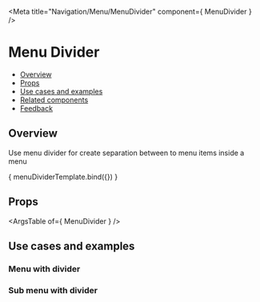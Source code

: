 
<Meta
  title="Navigation/Menu/MenuDivider"
  component={ MenuDivider }
/>

<!--- Component template -->


<!--- Component documentation -->

# Menu Divider
- [Overview](#overview)
- [Props](#props)
- [Use cases and examples](#use-cases-and-examples)
- [Related components](#related-components)
- [Feedback](#feedback)

## Overview
Use menu divider for create separation between to menu items inside a menu

<Canvas>
  <Story name="Overview">
    { menuDividerTemplate.bind({}) }
  </Story>
</Canvas>

## Props
<ArgsTable of={ MenuDivider } />

## Use cases and examples
### Menu with divider
<Canvas>
  <Story name="Menu with divider">
    <div style={{width: 200}}>
      <Menu>
        <MenuItem title="Menu item 1" />
        <MenuDivider />
        <MenuItem title="Menu item 2" />
      </Menu>
    </div>
  </Story>
</Canvas>

### Sub menu with divider
<Canvas>
  <Story name="Sub menu with divider">
    <div style={{width: 200, height: 90}}>
      <Menu>
        <MenuItem title="Item with sub menu">
          <Menu>
            <MenuItem title="Item 1" />
            <MenuDivider />
            <MenuItem title="Item 2" />
          </Menu>
        </MenuItem>
      </Menu>
    </div>
  </Story>
</Canvas>
